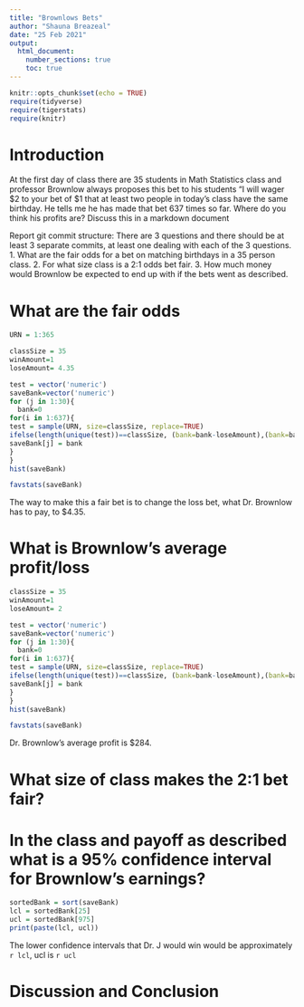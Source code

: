 ```yaml
---
title: "Brownlows Bets"
author: "Shauna Breazeal"
date: "25 Feb 2021"
output: 
  html_document:
    number_sections: true
    toc: true
---
```


```r
knitr::opts_chunk$set(echo = TRUE)
require(tidyverse)
require(tigerstats)
require(knitr)
```


<!-- We recommend you use git branches -- create a separate branch for each major section i.e. Introduction, Methods, Results, Inferential Results, and Discussion and Conclusions - leave the YAML block untouched until the final merge where you put in your own name !-->

# Introduction

<!--In this section you explain what you are trying to show.  Where did the data come from?  What is the research or other question you are trying to answer?!-->

 At the first day of class there are 35 students in Math Statistics class and professor Brownlow always proposes this bet to his students "I will wager $2 to your bet of $1 that at least two people in today's class have  the same birthday.  He tells me he has made that bet 637 times so far. Where do you think his profits are? Discuss this in a markdown document
 
Report git commit structure:
There are 3 questions and there should be at least 3 separate commits, at least one dealing with each of the 3 questions.
1. What are the fair odds for a bet on matching birthdays in a 35 person class.
2. For what size class is a 2:1 odds bet fair.
3. How much money would Brownlow be expected to end up with if the bets went as described.

# What are the fair odds  


<!--Decide on your methods:  In this section explain the approach you will take to attack the issue --- how will you decide on a likely estimate of professor Brownlow's earnings or losses after 637 bets. Also explain how you construct a 95% confidence interval about your estimate of his winnings !-->

```r
URN = 1:365
```
```r
classSize = 35
winAmount=1
loseAmount= 4.35

test = vector('numeric')
saveBank=vector('numeric')
for (j in 1:30){
  bank=0
for(i in 1:637){
test = sample(URN, size=classSize, replace=TRUE)
ifelse(length(unique(test))==classSize, (bank=bank-loseAmount),(bank=bank+winAmount))
saveBank[j] = bank
}
}
hist(saveBank)

```
```r
favstats(saveBank)
```

The way to make this a fair bet is to change the loss bet, what Dr. Brownlow has to pay, to $4.35.

# What is Brownlow's average profit/loss

```r
classSize = 35
winAmount=1
loseAmount= 2

test = vector('numeric')
saveBank=vector('numeric')
for (j in 1:30){
  bank=0
for(i in 1:637){
test = sample(URN, size=classSize, replace=TRUE)
ifelse(length(unique(test))==classSize, (bank=bank-loseAmount),(bank=bank+winAmount))
saveBank[j] = bank
}
}
hist(saveBank)

```
```r
favstats(saveBank)
```

Dr. Brownlow's average profit is $284.

# What size of class makes the 2:1 bet fair?  
<!--Explain and display the results of your method of coming up with the estimate of professor Brownlows betting profits!-->





# In the class and payoff as described what is a 95% confidence interval for Brownlow's earnings?
  
<!--Explain and display your method of coming up with a 95% confidence interval of  professor Brownlows winnings (or losings)-->

```r
sortedBank = sort(saveBank)
lcl = sortedBank[25]
ucl = sortedBank[975]
print(paste(lcl, ucl))
```

The lower confidence intervals that Dr. J would win would be approximately `r lcl`, ucl is `r ucl`


# Discussion and Conclusion

<!--Discussion and conclusion here.  If professor Brownlow is consistantly making or losing money how could he change his payout so that his profits center on zero?  Also discuss what size his class should be in order to have his current scheme balance at zero profit.!-->

